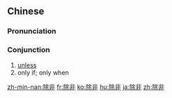 ==Chinese==
{{zh-forms}}

===Pronunciation===
{{zh-pron
|m=chúfēi
|c=ceoi4 fei1
|h=pfs=chhù-fî
|mn=xm,tw:tû-hui/qz:tîr-hui/zz:tî-hui
|ma=Zh-chúfei.ogg
|cat=con
}}

===Conjunction===
{{zh-con}}

# [[unless]]
# only if; only when

{{zh-cat|Intermediate}}

[[zh-min-nan:除非]]
[[fr:除非]]
[[ko:除非]]
[[hu:除非]]
[[ja:除非]]
[[zh:除非]]